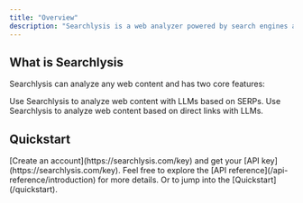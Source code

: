 ```yaml
---
title: "Overview"
description: "Searchlysis is a web analyzer powered by search engines and LLMs."
---
```


## What is Searchlysis

Searchlysis can analyze any web content and has two core features:

<CardGroup cols="2">
  <Card title="Analyze Search" icon="sparkles" href="/api-reference/endpoint/analyze-search">
    Use Searchlysis to analyze web content with LLMs based on SERPs.
  </Card>
  <Card title="Analyze Search" icon="sparkles" href="/api-reference/endpoint/analyze-links">
    Use Searchlysis to analyze web content based on direct links with LLMs.
  </Card>
</CardGroup>

## Quickstart

<Steps>
  <Step title="The first step to start using Searchlysis">
    [Create an account](https://searchlysis.com/key) and get your [API key](https://searchlysis.com/key).
  </Step>
  <Step title="After that">
    Feel free to explore the [API reference](/api-reference/introduction) for more details. Or to jump into the [Quickstart](/quickstart).
  </Step>
</Steps>